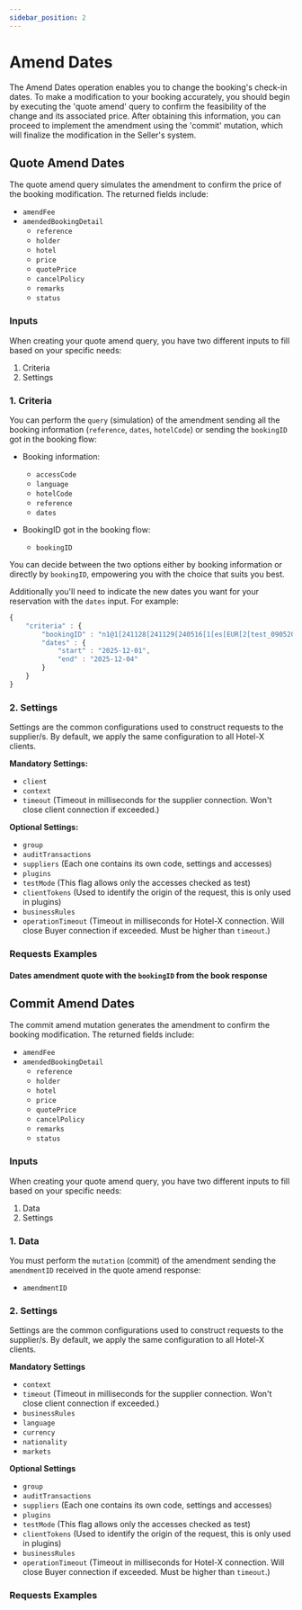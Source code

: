 ```yaml
---
sidebar_position: 2
---
```




# Amend Dates

The Amend Dates operation enables you to change the booking's check-in dates. To make a modification to your booking accurately, you should begin by executing the 'quote amend' query to confirm the feasibility of the change and its associated price. After obtaining this information, you can proceed to implement the amendment using the 'commit' mutation, which will finalize the modification in the Seller's system.

## Quote Amend Dates

The quote amend query simulates the amendment to confirm the price of the booking modification. The returned fields include:

* `amendFee`
* `amendedBookingDetail`
   * `reference`
   * `holder`
   * `hotel`
   * `price`
   * `quotePrice`
   * `cancelPolicy`
   * `remarks`
   * `status`

### Inputs

When creating your quote amend query, you have two different inputs to fill based on your specific needs:

1. Criteria
2. Settings

<CautionSettingsHotelX />

### 1. Criteria 

You can perform the `query` (simulation) of the amendment sending all the booking information (`reference`, `dates`, `hotelCode`) or sending the `bookingID` got in the booking flow:

* Booking information:
   * `accessCode`
   * `language`
   * `hotelCode`
   * `reference`
   * `dates`

* BookingID got in the booking flow:
   * `bookingID`

You can decide between the two options either by booking information or directly by `bookingID`, empowering you with the choice that suits you best.

Additionally you'll need to indicate the new dates you want for your reservation with the `dates` input. For example:


```js
{
    "criteria" : {
        "bookingID" : "n1@1[241128[241129[240516[1[es[EUR[2[test_09052024_test[3128791[",
        "dates" : {
            "start" : "2025-12-01",
            "end" : "2025-12-04"
        }
    }
}
```


### 2. Settings 

Settings are the common configurations used to construct requests to the supplier/s. By default, we apply the same configuration to all Hotel-X clients.

**Mandatory Settings:**
* `client`
* `context`
* `timeout` (Timeout in milliseconds for the supplier connection. Won't close client connection if exceeded.)

**Optional Settings:**
* `group`
* `auditTransactions`
* `suppliers` (Each one contains its own code, settings and accesses)
* `plugins`
* `testMode` (This flag allows only the accesses checked as test)
* `clientTokens` (Used to identify the origin of the request, this is only used in plugins)
* `businessRules`
* `operationTimeout` (Timeout in milliseconds for Hotel-X connection. Will close Buyer connection if exceeded. Must be higher than `timeout`.)

### Requests Examples

#### Dates amendment quote with the `bookingID` from the book response

<GraphqlSample query={datesAmendmentQuoteQuery} variables={datesAmendmentQuoteVariables} />





## Commit Amend Dates 

The commit amend mutation generates the amendment to confirm the booking modification. The returned fields include:

* `amendFee`
* `amendedBookingDetail`
   * `reference`
   * `holder`
   * `hotel`
   * `price`
   * `quotePrice`
   * `cancelPolicy`
   * `remarks`
   * `status`


### Inputs

When creating your quote amend query, you have two different inputs to fill based on your specific needs:

1. Data
2. Settings

### 1. Data 

You must perform the `mutation` (commit) of the amendment sending the `amendmentID` received in the quote amend response:
* `amendmentID`

### 2. Settings 

Settings are the common configurations used to construct requests to the supplier/s. By default, we apply the same configuration to all Hotel-X clients.

**Mandatory Settings**
* `context`
* `timeout` (Timeout in milliseconds for the supplier connection. Won't close client connection if exceeded.)
* `businessRules`
* `language`
* `currency`
* `nationality`
* `markets`

**Optional Settings**
* `group`
* `auditTransactions`
* `suppliers` (Each one contains its own code, settings and accesses)
* `plugins`
* `testMode` (This flag allows only the accesses checked as test)
* `clientTokens` (Used to identify the origin of the request, this is only used in plugins)
* `businessRules`
* `operationTimeout` (Timeout in milliseconds for Hotel-X connection. Will close Buyer connection if exceeded. Must be higher than `timeout`.)


### Requests Examples

<GraphqlSample query={datesAmendmentCommitMutation} variables={datesAmendmentCommitVariables} />
